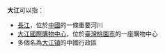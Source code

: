 '''大江'''可以指：
* [[長江|長江]]，位於[[中國|中國]]的一條重要河川
* [[大江國際購物中心|大江國際購物中心]]，位於[[臺灣|臺灣]][[桃園市|桃園市]]的一座購物中心
* 多個名為[[大江镇|大江镇]]的中國行政區
{{disambig|cat=二字地名消歧義}}